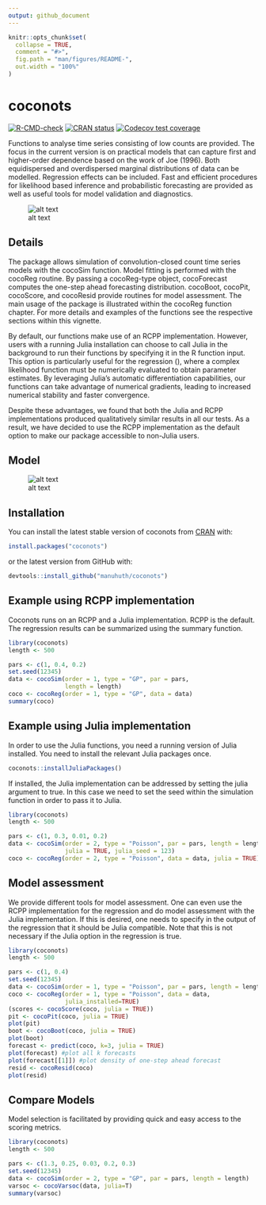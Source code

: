 ```yaml
---
output: github_document
---
```


<!-- README.md is generated from README.Rmd. Please edit that file -->

```r
knitr::opts_chunk$set(
  collapse = TRUE,
  comment = "#>",
  fig.path = "man/figures/README-",
  out.width = "100%"
)
```

# coconots

  <!-- badges: start -->
  [![R-CMD-check](https://github.com/manuhuth/coconots/actions/workflows/R-CMD-check.yaml/badge.svg)](https://github.com/manuhuth/coconots/actions/workflows/R-CMD-check.yaml)
  [![CRAN status](https://www.r-pkg.org/badges/version/coconots)](https://CRAN.R-project.org/package=coconots)
  [![Codecov test coverage](https://codecov.io/gh/manuhuth/coconots/branch/main/graph/badge.svg)](https://app.codecov.io/gh/manuhuth/coconots?branch=main)
  <!-- badges: end -->

  Functions to analyse time series consisting of low counts are provided. The 
  focus in the current version is on practical models that can  capture first 
  and higher-order dependence based on the work of Joe (1996). Both equidispersed 
  and overdispersed marginal distributions of data can be modelled. Regression 
  effects can be included. Fast and efficient procedures for likelihood based 
  inference and probabilistic forecasting are provided as well as useful tools 
  for model validation and diagnostics. 

![alt text](https://github.com/manuhuth/coconots/blob/main/man/figures/functionality.png?raw=true)

## Details
The package allows simulation of convolution-closed count time series models with the cocoSim
function. Model fitting is performed with the cocoReg routine. By passing a cocoReg-type object,
cocoForecast computes the one-step ahead forecasting distribution. cocoBoot, cocoPit,
cocoScore, and cocoResid provide routines for model assessment.
The main usage of the package is illustrated within the cocoReg function chapter. For more details
and examples of the functions see the respective sections within this vignette. 

By default, our functions make use of an RCPP implementation. However, users
with a running Julia installation can choose to call Julia in the background
to run their functions by specifying it in the R function input. This option
is particularly useful for the regression (\code{cocoReg}), where a complex likelihood function
must be numerically evaluated to obtain parameter estimates. By leveraging
Julia's automatic differentiation capabilities,
our functions can take advantage of numerical gradients,
leading to increased numerical stability and faster convergence.

Despite these advantages, we found that both the Julia and RCPP
implementations produced qualitatively similar results in all our tests.
As a result, we have decided to use the RCPP implementation as
the default option to make our package accessible to non-Julia users.

## Model

![alt text](https://github.com/manuhuth/coconots/blob/main/man/figures/dgp.png?raw=true)

## Installation

You can install the latest stable version of coconots from [CRAN](https://cran.r-project.org/) with:

``` r
install.packages("coconots")
```

or the latest version from GitHub with:
``` r
devtools::install_github("manuhuth/coconots")
```

## Example using RCPP implementation

Coconots runs on an RCPP and a Julia implementation. RCPP is the default. The regression results can be summarized using the summary function.

```r
library(coconots)
length <- 500

pars <- c(1, 0.4, 0.2)
set.seed(12345)
data <- cocoSim(order = 1, type = "GP", par = pars,
                length = length)
coco <- cocoReg(order = 1, type = "GP", data = data)
summary(coco)
```

## Example using Julia implementation

In order to use the Julia functions, you need a running version of Julia installed. You need to install the relevant Julia packages once.    

```r
coconots::installJuliaPackages()
```

If installed, the Julia implementation can be addressed by setting the julia argument to true. In this case we need to set the seed within the simulation function in order to pass it to Julia.

```r
library(coconots)
length <- 500

pars <- c(1, 0.3, 0.01, 0.2)
data <- cocoSim(order = 2, type = "Poisson", par = pars, length = length,
                julia = TRUE, julia_seed = 123)
coco <- cocoReg(order = 2, type = "Poisson", data = data, julia = TRUE)
```

## Model assessment
We provide different tools for model assessment. One can even use the RCPP implementation for the regression and do model assessment with the Julia implementation. If this is desired, one needs to specify in the output of the regression that it should be Julia compatible. Note that this is not necessary if the Julia option in the regression is true.
```r
library(coconots)
length <- 500

pars <- c(1, 0.4)
set.seed(12345)
data <- cocoSim(order = 1, type = "Poisson", par = pars, length = length)
coco <- cocoReg(order = 1, type = "Poisson", data = data,
                julia_installed=TRUE)
(scores <- cocoScore(coco, julia = TRUE))
pit <- cocoPit(coco, julia = TRUE)
plot(pit)
boot <- cocoBoot(coco, julia = TRUE)
plot(boot)
forecast <- predict(coco, k=3, julia = TRUE)
plot(forecast) #plot all k forecasts
plot(forecast[[1]]) #plot density of one-step ahead forecast
resid <- cocoResid(coco)
plot(resid)
```

## Compare Models
Model selection is facilitated by providing quick and easy access to the scoring metrics. 
```r
library(coconots)
length <- 500

pars <- c(1.3, 0.25, 0.03, 0.2, 0.3)
set.seed(12345)
data <- cocoSim(order = 2, type = "GP", par = pars, length = length)
varsoc <- cocoVarsoc(data, julia=T)
summary(varsoc)
```


